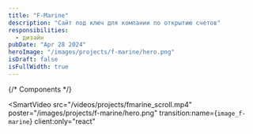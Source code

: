 ```yaml
---
title: "F-Marine"
description: "Сайт под ключ для компании по открытию счетов"
responsibilities:
  - дизайн
pubDate: "Apr 28 2024"
heroImage: "/images/projects/f-marine/hero.png"
isDraft: false
isFullWidth: true
---
```


{/* Components */}

<SmartVideo
  src="/videos/projects/fmarine_scroll.mp4"
  poster="/images/projects/f-marine/hero.png"
  transition:name={`image_f-marine`}
  client:only="react"
></SmartVideo>
